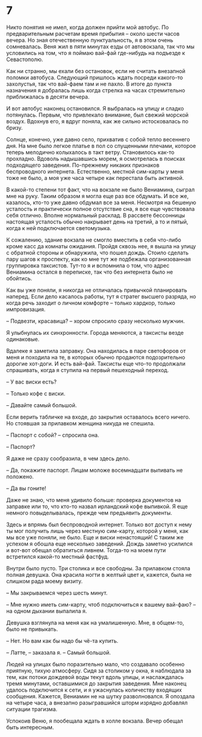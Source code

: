 # 7 {-}

Никто понятия не имел, когда должен прийти мой автобус. По предварительным расчетам время прибытия – около шести часов вечера. Но зная отечественную пунктуальность, я в этом очень сомневалась. Веня жил в пяти минутах езды от автовокзала, так что мы условились на том, что я поймаю вай-фай где-нибудь на подъезде к Севастополю. 

Как ни странно, мы ехали без остановок, если не считать внезапной поломки автобуса. Следующий пришлось ждать посреди какого-то захолустья, так что вай-фаем там и не пахло. В итоге до пункта назначения я добралась лишь когда стрелка на часах стремительно приближалась в десяти вечера.

И вот автобус наконец остановился. Я выбралась на улицу и сладко потянулась. Первым, что привлекало внимание, был свежий морской воздух. Вдохнув его, я вдруг поняла, как же сильно истосковалась по бризу. 

Солнце, конечно, уже давно село, прихватив с собой тепло весеннего дня. На мне было легкое платье в пол со спущенными плечами, которое теперь мелодично колыхалось в такт ветру. Становилось как-то прохладно. Вдоволь надышавшись морем, я осмотрелась в поисках подходящего заведения. По-прежнему никаких признаков беспроводного интернета. Естественно, местной сим-карты у меня тоже не было, а моя уже часа четыре как перестала быть активной.

В какой-то степени тот факт, что на вокзале не было Вениамина, сыграл мне на руку. Таким образом я могла еще раз все обдумать. И все же, казалось, кто-то уже давно обдумал все за меня. Несмотря на бешеную усталость и практически полное отсутствие сна, я все еще чувствовала себя отлично. Вполне нормальный расклад. В рассвете бессонницы настоящая усталость обычно накрывает день на третий, а то и пятый, когда к ней подключается светомузыка.

К сожалению, здание вокзала не смогло вместить в себя что-либо кроме касс да комнаты ожидания. Пройдя сквозь нее, я вышла на улицу с обратной стороны и обнаружила, что пошел дождь. Стоило сделать пару шагов к проспекту, как ко мне тут же подбежала организованная группировка таксистов. Тут-то я и вспомнила о том, что адрес Вениамина остался в переписке, так что без интернета было не обойтись.

Как вы уже поняли, я никогда не отличалась привычкой планировать наперед. Если дело касалось работы, тут я стратег высшего разряда, но когда речь заходит о личном комфорте – только хардкор, только импровизация.

– Подвезти, красавица? – хором спросило сразу несколько мужчин.

Я улыбнулась их синхронности. Города меняются, а таксисты везде одинаковые.

Вдалеке я заметила заправку. Она находилась в паре светофоров от меня и походила на те, в которых обычно продаются подозрительно дорогие хот-доги. И есть вай-фай. Таксисты еще что-то продолжали спрашивать, когда я ступила на первый пешеходный переход.

– У вас виски есть? 

– Только кофе с виски.

– Давайте самый большой.

Если верить табличке на входе, до закрытия оставалось всего ничего. Но стоявшая за прилавком женщина никуда не спешила.

– Паспорт с собой? – спросила она.

– Паспорт?

Я даже не сразу сообразила, в чем здесь дело.

– Да, покажите паспорт. Лицам моложе восемнадцати выпивать не положено.

– Да вы гоните! 

Даже не знаю, что меня удивило больше: проверка документов на заправке или то, что кто-то назвал ирландский кофе выпивкой. Я еще немного повыделывалась, прежде чем предъявить документы.

Здесь и впрямь был беспроводной интернет. Только вот доступ к нему ты мог получить лишь через местную сим-карту, которой у меня, как мы все уже поняли, не было. Еще и виски ненастоящий! С таким же успехом я обошла еще несколько заведений. Дождь заметно усилился и вот-вот обещал обратиться ливнем. Тогда-то на моем пути встретился какой-то местный фастфуд.

Внутри было пусто. Три столика и все свободны. За прилавком стояла полная девушка. Она красила ногти в желтый цвет и, кажется, была не слишком рада моему визиту.

– Мы закрываемся через шесть минут.

– Мне нужно иметь сим-карту, чтоб подключиться к вашему вай-фаю? – на одном дыхании выпалила я.

Девушка взглянула на меня как на умалишенную. Мне, в общем-то, было не привыкать.

– Нет. Но вам как бы надо бы чё-та купить.

– Латте, – заказала я. – Самый большой.

Людей на улицах было поразительно мало, что создавало особенно приятную, тихую атмосферу. Сидя за столиком у окна, я наблюдала за тем, как потоки дождевой воды текут вдоль улицы, и наслаждалась тремя минутами, оставшимися до закрытия заведения. Мне наконец удалось подключится к сети, и я ужаснулась количеству входящих сообщения. Кажется, Вениамин не на шутку разволновался. Я опоздала на четыре часа, а внезапно разыгравшийся шторм изрядно добавлял ситуации трагизма. 

Успокоив Веню, я пообещала ждать в холле вокзала. Вечер обещал быть интересным.
